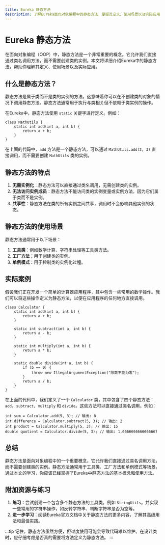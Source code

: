 ```yaml
---
title: Eureka 静态方法
description: 了解Eureka面向对象编程中的静态方法，掌握其定义、使用场景以及实际应用。
---
```


# Eureka 静态方法

在面向对象编程（OOP）中，静态方法是一个非常重要的概念。它允许我们直接通过类名调用方法，而不需要创建类的实例。本文将详细介绍Eureka中的静态方法，帮助你理解其定义、使用场景以及实际应用。

## 什么是静态方法？

静态方法是属于类而不是类的实例的方法。这意味着你可以在不创建类的对象的情况下调用静态方法。静态方法通常用于执行与类相关但不依赖于类实例的操作。

在Eureka中，静态方法使用 `static` 关键字进行定义。例如：

```eureka
class MathUtils {
    static int add(int a, int b) {
        return a + b;
    }
}
```

在上面的代码中，`add` 方法是一个静态方法，可以通过 `MathUtils.add(2, 3)` 直接调用，而不需要创建 `MathUtils` 类的实例。

## 静态方法的特点

1. **无需实例化**：静态方法可以直接通过类名调用，无需创建类的实例。
2. **无法访问实例成员**：静态方法不能访问类的实例变量或实例方法，因为它们属于类而不是实例。
3. **共享性**：静态方法在类的所有实例之间共享，调用时不会影响其他实例的状态。

## 静态方法的使用场景

静态方法通常用于以下场景：

1. **工具类**：例如数学计算、字符串处理等工具类方法。
2. **工厂方法**：用于创建类的实例。
3. **单例模式**：用于控制类的实例化过程。

## 实际案例

假设我们正在开发一个简单的计算器应用程序，其中包含一些常用的数学操作。我们可以将这些操作定义为静态方法，以便在应用程序的任何地方直接调用。

```eureka
class Calculator {
    static int add(int a, int b) {
        return a + b;
    }

    static int subtract(int a, int b) {
        return a - b;
    }

    static int multiply(int a, int b) {
        return a * b;
    }

    static double divide(int a, int b) {
        if (b == 0) {
            throw new IllegalArgumentException("除数不能为零");
        }
        return a / b;
    }
}
```

在上面的代码中，我们定义了一个 `Calculator` 类，其中包含了四个静态方法：`add`、`subtract`、`multiply` 和 `divide`。这些方法可以直接通过类名调用，例如：

```eureka
int sum = Calculator.add(5, 3); // 输出: 8
int difference = Calculator.subtract(5, 3); // 输出: 2
int product = Calculator.multiply(5, 3); // 输出: 15
double quotient = Calculator.divide(5, 3); // 输出: 1.6666666666666667
```

## 总结

静态方法是面向对象编程中的一个重要概念，它允许我们直接通过类名调用方法，而不需要创建类的实例。静态方法通常用于工具类、工厂方法和单例模式等场景。通过本文的学习，你应该已经掌握了Eureka中静态方法的基本概念和使用方法。

## 附加资源与练习

1. **练习**：尝试创建一个包含多个静态方法的工具类，例如 `StringUtils`，并实现一些常用的字符串操作，如反转字符串、判断字符串是否为空等。
2. **进一步学习**：阅读Eureka官方文档中关于静态方法的更多内容，了解其高级用法和最佳实践。

:::tip
记住，静态方法虽然方便，但过度使用可能会导致代码难以维护。在设计类时，应仔细考虑是否真的需要将方法定义为静态方法。
:::